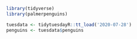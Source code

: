 ```r
library(tidyverse)
library(palmerpenguins)
```
```r
tuesdata <- tidytuesdayR::tt_load('2020-07-28')
penguins <- tuesdata$penguins
```

